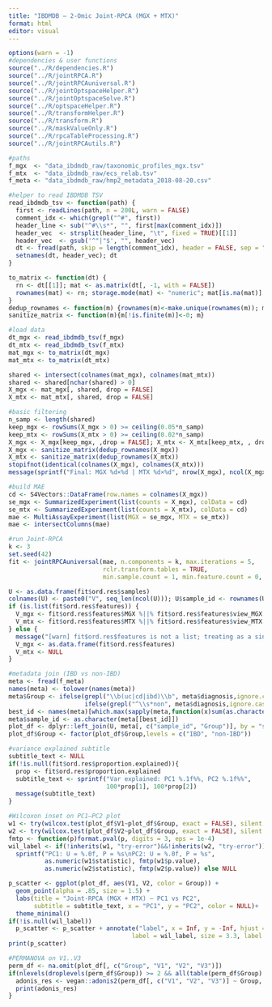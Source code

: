 ```yaml
---
title: "IBDMDB — 2-Omic Joint-RPCA (MGX + MTX)"
format: html
editor: visual
---
```


```r
options(warn = -1)
#dependencies & user functions
source("../R/dependencies.R")
source("../R/jointRPCA.R")
source("../R/jointRPCAuniversal.R")
source("../R/jointOptspaceHelper.R")
source("../R/jointOptspaceSolve.R")
source("../R/optspaceHelper.R")
source("../R/transformHelper.R")
source("../R/transform.R")
source("../R/maskValueOnly.R")
source("../R/rpcaTableProcessing.R")
source("../R/jointRPCAutils.R")

#paths 
f_mgx  <- "data_ibdmdb_raw/taxonomic_profiles_mgx.tsv"
f_mtx  <- "data_ibdmdb_raw/ecs_relab.tsv"
f_meta <- "data_ibdmdb_raw/hmp2_metadata_2018-08-20.csv"

#helper to read IBDMDB TSV
read_ibdmdb_tsv <- function(path) {
  first <- readLines(path, n = 200L, warn = FALSE)
  comment_idx <- which(grepl("^#", first))
  header_line <- sub("^#\\s*", "", first[max(comment_idx)])
  header_vec  <- strsplit(header_line, "\t", fixed = TRUE)[[1]]
  header_vec  <- gsub('^"|"$', "", header_vec)
  dt <- fread(path, skip = length(comment_idx), header = FALSE, sep = "\t", quote = "")
  setnames(dt, header_vec); dt
}

to_matrix <- function(dt) {
  rn <- dt[[1]]; mat <- as.matrix(dt[, -1, with = FALSE])
  rownames(mat) <- rn; storage.mode(mat) <- "numeric"; mat[is.na(mat)] <- 0; mat
}
dedup_rownames <- function(m) {rownames(m)<-make.unique(rownames(m)); m}
sanitize_matrix <- function(m){m[!is.finite(m)]<-0; m}

#load data
dt_mgx <- read_ibdmdb_tsv(f_mgx)
dt_mtx <- read_ibdmdb_tsv(f_mtx)
mat_mgx <- to_matrix(dt_mgx)
mat_mtx <- to_matrix(dt_mtx)

shared <- intersect(colnames(mat_mgx), colnames(mat_mtx))
shared <- shared[nchar(shared) > 0]
X_mgx <- mat_mgx[, shared, drop = FALSE]
X_mtx <- mat_mtx[, shared, drop = FALSE]

#basic filtering 
n_samp <- length(shared)
keep_mgx <- rowSums(X_mgx > 0) >= ceiling(0.05*n_samp)
keep_mtx <- rowSums(X_mtx > 0) >= ceiling(0.02*n_samp)
X_mgx <- X_mgx[keep_mgx, ,drop = FALSE]; X_mtx <- X_mtx[keep_mtx, , drop = FALSE]
X_mgx <- sanitize_matrix(dedup_rownames(X_mgx))
X_mtx <- sanitize_matrix(dedup_rownames(X_mtx))
stopifnot(identical(colnames(X_mgx), colnames(X_mtx)))
message(sprintf("Final: MGX %d×%d | MTX %d×%d", nrow(X_mgx), ncol(X_mgx), nrow(X_mtx), ncol(X_mtx)))

#build MAE
cd <- S4Vectors::DataFrame(row.names = colnames(X_mgx))
se_mgx <- SummarizedExperiment(list(counts = X_mgx), colData = cd)
se_mtx <- SummarizedExperiment(list(counts = X_mtx), colData = cd)
mae <- MultiAssayExperiment(list(MGX = se_mgx, MTX = se_mtx))
mae <- intersectColumns(mae)

#run Joint-RPCA
k <- 3
set.seed(42)
fit <- jointRPCAuniversal(mae, n.components = k, max.iterations = 5,
                          rclr.transform.tables = TRUE,
                          min.sample.count = 1, min.feature.count = 0, min.feature.frequency = 0)

U <- as.data.frame(fit$ord.res$samples)
colnames(U) <- paste0("V", seq_len(ncol(U))); U$sample_id <- rownames(U)
if (is.list(fit$ord.res$features)) {
  V_mgx <- fit$ord.res$features$MGX %||% fit$ord.res$features$view_MGX
  V_mtx <- fit$ord.res$features$MTX %||% fit$ord.res$features$view_MTX
} else {
  message("[warn] fit$ord.res$features is not a list; treating as a single shared matrix")
  V_mgx <- as.data.frame(fit$ord.res$features)
  V_mtx <- NULL
}

#metadata join (IBD vs non-IBD)
meta <- fread(f_meta)
names(meta) <- tolower(names(meta))
meta$Group <- ifelse(grepl("\\b(uc|cd|ibd)\\b", meta$diagnosis,ignore.case = TRUE), "IBD",
                     ifelse(grepl("^\\s*non", meta$diagnosis,ignore.case = TRUE),"non-IBD", NA))
best_id <- names(meta)[which.max(sapply(meta,function(x)sum(as.character(x)%in%U$sample_id)))]
meta$sample_id <- as.character(meta[[best_id]])
plot_df <- dplyr::left_join(U, meta[, c("sample_id", "Group")], by = "sample_id")
plot_df$Group <- factor(plot_df$Group,levels = c("IBD", "non-IBD"))

#variance explained subtitle
subtitle_text <- NULL
if(!is.null(fit$ord.res$proportion.explained)){
  prop <- fit$ord.res$proportion.explained
  subtitle_text <- sprintf("Var explained: PC1 %.1f%%, PC2 %.1f%%",
                           100*prop[1], 100*prop[2])
  message(subtitle_text)
}

#Wilcoxon inset on PC1–PC2 plot
w1 <- try(wilcox.test(plot_df$V1~plot_df$Group, exact = FALSE), silent = TRUE)
w2 <- try(wilcox.test(plot_df$V2~plot_df$Group, exact = FALSE), silent = TRUE)
fmtp <- function(p)format.pval(p, digits = 3, eps = 1e-4)
wil_label <- if(!inherits(w1, "try-error")&&!inherits(w2, "try-error"))
  sprintf("PC1: U = %.0f, P = %s\nPC2: U = %.0f, P = %s",
          as.numeric(w1$statistic), fmtp(w1$p.value),
          as.numeric(w2$statistic), fmtp(w2$p.value)) else NULL

p_scatter <- ggplot(plot_df, aes(V1, V2, color = Group)) +
  geom_point(alpha = .85, size = 1.5) +
  labs(title = "Joint-RPCA (MGX + MTX) — PC1 vs PC2",
       subtitle = subtitle_text, x = "PC1", y = "PC2", color = NULL)+
  theme_minimal()
if(!is.null(wil_label))
  p_scatter <- p_scatter + annotate("label", x = Inf, y = -Inf, hjust = 1.05, vjust = -0.6,
                                  label = wil_label, size = 3.3, label.size = 0.25)
print(p_scatter)

#PERMANOVA on V1..V3 
perm_df <- na.omit(plot_df[, c("Group", "V1", "V2", "V3")])
if(nlevels(droplevels(perm_df$Group)) >= 2 && all(table(perm_df$Group) >= 5)){
  adonis_res <- vegan::adonis2(perm_df[, c("V1", "V2", "V3")] ~ Group, data = perm_df)
  print(adonis_res)
}



```
